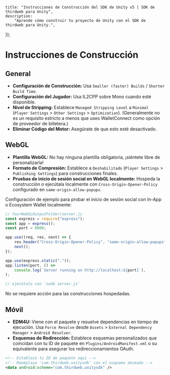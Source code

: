 
	title: "Instrucciones de Construcción del SDK de Unity v5 | SDK de thirdweb para Unity",
	description:
		"Aprende cómo construir tu proyecto de Unity con el SDK de thirdweb para Unity.",
});

# Instrucciones de Construcción

## General

- **Configuración de Construcción:** Usa `Smaller (faster) Builds` / `Shorter Build Time`.
- **Configuración del Jugador:** Usa IL2CPP sobre Mono cuando esté disponible.
- **Nivel de Stripping:** Establece `Managed Stripping Level` a `Minimal` (`Player Settings` > `Other Settings` > `Optimization`). (Generalmente no es un requisito estricto a menos que uses WalletConnect como opción de proveedor de billetera.)
- **Eliminar Código del Motor:** Asegúrate de que esto esté desactivado.

## WebGL

- **Plantilla WebGL:** No hay ninguna plantilla obligatoria, ¡siéntete libre de personalizarla!
- **Formato de Compresión:** Establece a `Deshabilitado` (`Player Settings` > `Publishing Settings`) para construcciones finales.
- **Pruebas de inicio de sesión social en WebGL localmente:** Hospeda la construcción o ejecútala localmente con `Cross-Origin-Opener-Policy` configurado en `same-origin-allow-popups`.

Configuración de ejemplo para probar el inicio de sesión social con In-App o Ecosystem Wallet localmente:

```javascript
// YourWebGLOutputFolder/server.js
const express = require("express");
const app = express();
const port = 8000;

app.use((req, res, next) => {
	res.header("Cross-Origin-Opener-Policy", "same-origin-allow-popups");
	next();
});

app.use(express.static("."));
app.listen(port, () =>
	console.log(`Server running on http://localhost:${port}`),
);

// ejecútalo con `node server.js`
```

No se requiere acción para las construcciones hospedadas.

## Móvil

- **EDM4U:** Viene con el paquete y resuelve dependencias en tiempo de ejecución. Usa `Force Resolve` desde `Assets` > `External Dependency Manager` > `Android Resolver`.
- **Esquemas de Redirección:** Establece esquemas personalizados que coincidan con tu ID de paquete en `Plugins/AndroidManifest.xml` o su equivalente para asegurar los redireccionamientos OAuth.
```xml
<!-- Establece tu ID de paquete aquí -->
<!-- Reemplaza 'com.thirdweb.unitysdk' con el esquema deseado -->
<data android:scheme="com.thirdweb.unitysdk" />
```
